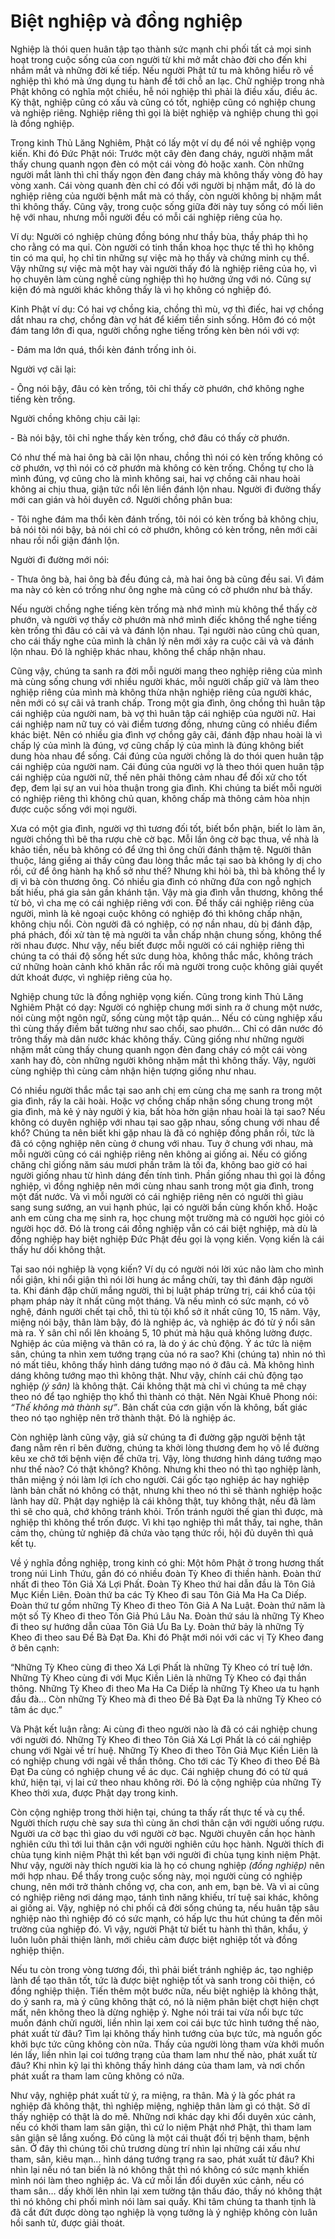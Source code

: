 # Biệt nghiệp và đồng nghiệp {- #biet-nghiep-va-dong-nghiep}
  
Nghiệp là thói quen huân tập tạo thành sức mạnh chi phối tất cả mọi sinh hoạt trong cuộc sống của con người từ khi mở mắt chào đời cho đến khi nhắm mắt và những đời kế tiếp. Nếu người Phật tử tu mà không hiểu rõ về nghiệp thì khó mà ứng dụng tu hành để tới chỗ an lạc. Chữ nghiệp trong nhà Phật không có nghĩa một chiều, hễ nói nghiệp thì phải là điều xấu, điều ác. Kỳ thật, nghiệp cũng có xấu và cũng có tốt, nghiệp cũng có nghiệp chung và nghiệp riêng. Nghiệp riêng thì gọi là biệt nghiệp và nghiệp chung thì gọi là đồng nghiệp.  
  
Trong kinh Thủ Lăng Nghiêm, Phật có lấy một ví dụ để nói về nghiệp vọng kiến. Khi đó Đức Phật nói: Trước một cây đèn đang cháy, người nhặm mắt thấy chung quanh ngọn đèn có một cái vòng đỏ hoặc xanh. Còn những người mắt lành thì chỉ thấy ngọn đèn đang cháy mà không thấy vòng đỏ hay vòng xanh. Cái vòng quanh đèn chỉ có đối với người bị nhặm mắt, đó là do nghiệp riêng của người bệnh mắt mà có thấy, còn người không bị nhặm mắt thì không thấy. Cũng vậy, trong cuộc sống giữa đời này tuy sống có mối liên hệ với nhau, nhưng mỗi người đều có mỗi cái nghiệp riêng của họ.  
  
Ví dụ: Người có nghiệp chủng đồng bóng như thầy bùa, thầy pháp thì họ cho rằng có ma quỉ. Còn người có tinh thần khoa học thực tế thì họ không tin có ma quỉ, họ chỉ tin những sự việc mà họ thấy và chứng minh cụ thể. Vậy những sự việc mà một hay vài người thấy đó là nghiệp riêng của họ, vì họ chuyên làm cùng nghề cùng nghiệp thì họ hưởng ứng với nó. Cũng sự kiện đó mà người khác không thấy là vì họ không có nghiệp đó.  
  
Kinh Phật ví dụ: Có hai vợ chồng kia, chồng thì mù, vợ thì điếc, hai vợ chồng dắt nhau ra chợ, chồng đàn vợ hát để kiếm tiền sinh sống. Hôm đó có một đám tang lớn đi qua, người chồng nghe tiếng trống kèn bèn nói với vợ:  
  
\- Đám ma lớn quá, thổi kèn đánh trống inh ỏi.  
  
Người vợ cãi lại:  
  
\- Ông nói bậy, đâu có kèn trống, tôi chỉ thấy cờ phướn, chớ không nghe tiếng kèn trống.  
  
Người chồng không chịu cãi lại:  
  
\- Bà nói bậy, tôi chỉ nghe thấy kèn trống, chớ đâu có thấy cờ phướn.  
  
Có như thế mà hai ông bà cãi lộn nhau, chồng thì nói có kèn trống không có cờ phướn, vợ thì nói có cờ phướn mà không có kèn trống. Chồng tự cho là mình đúng, vợ cũng cho là mình không sai, hai vợ chồng cãi nhau hoài không ai chịu thua, giận tức nổi lên liền đánh lộn nhau. Người đi đường thấy mới can gián và hỏi duyên cớ. Người chồng phân bua:  
  
\- Tôi nghe đám ma thổi kèn đánh trống, tôi nói có kèn trống bả không chịu, bả nói tôi nói bậy, bả nói chỉ có cờ phướn, không có kèn trống, nên mới cãi nhau rồi nổi giận đánh lộn.  
  
Người đi đường mới nói:  
  
\- Thưa ông bà, hai ông bà đều đúng cả, mà hai ông bà cũng đều sai. Vì đám ma này có kèn có trống như ông nghe mà cũng có cờ phướn như bà thấy.  
  
Nếu người chồng nghe tiếng kèn trống mà nhớ mình mù không thể thấy cờ phướn, và người vợ thấy cờ phướn mà nhớ mình điếc không thể nghe tiếng kèn trống thì đâu có cãi vả và đánh lộn nhau. Tại người nào cũng chủ quan, cho cái thấy nghe của mình là chân lý nên mới xảy ra cuộc cãi vả và đánh lộn nhau. Đó là nghiệp khác nhau, không thể chấp nhận nhau.  
  
Cũng vậy, chúng ta sanh ra đời mỗi người mang theo nghiệp riêng của mình mà cùng sống chung với nhiều người khác, mỗi người chấp giữ và làm theo nghiệp riêng của mình mà không thừa nhận nghiệp riêng của người khác, nên mới có sự cãi vả tranh chấp. Trong một gia đình, ông chồng thì huân tập cái nghiệp của người nam, bà vợ thì huân tập cái nghiệp của người nữ. Hai cái nghiệp nam nữ tuy có vài điểm tương đồng, nhưng cũng có nhiều điểm khác biệt. Nên có nhiều gia đình vợ chồng gây cãi, đánh đập nhau hoài là vì chấp lý của mình là đúng, vợ cũng chấp lý của mình là đúng không biết dung hòa nhau để sống. Cái đúng của người chồng là do thói quen huân tập cái nghiệp của người nam. Cái đúng của người vợ là theo thói quen huân tập cái nghiệp của người nữ, thế nên phải thông cảm nhau để đối xử cho tốt đẹp, đem lại sự an vui hòa thuận trong gia đình. Khi chúng ta biết mỗi người có nghiệp riêng thì không chủ quan, không chấp mà thông cảm hòa nhịn được cuộc sống với mọi người.  
  
Xưa có một gia đình, người vợ thì tương đối tốt, biết bổn phận, biết lo làm ăn, người chồng thì bê tha rượu chè cờ bạc. Mỗi lần ông cờ bạc thua, về nhà là khảo tiền, nếu bà không có để ứng thì ông chửi đánh thậm tệ. Người thân thuộc, láng giềng ai thấy cũng đau lòng thắc mắc tại sao bà không ly dị cho rồi, cứ để ông hành hạ khổ sở như thế? Nhưng khi hỏi bà, thì bà không thể ly dị vì bà còn thương ông. Có nhiều gia đình có những đứa con ngỗ nghịch bất hiếu, phá gia sản gần khánh tận. Vậy mà gia đình vẫn thương, không thể từ bỏ, vì cha mẹ có cái nghiệp riêng với con. Để thấy cái nghiệp riêng của người, mình là kẻ ngoại cuộc không có nghiệp đó thì không chấp nhận, không chịu nổi. Còn người đã có nghiệp, có nợ nần nhau, dù bị đánh đập, phá phách, đối xử tàn tệ mà người ta vẫn chấp nhận chung sống, không thể rời nhau được. Như vậy, nếu biết được mỗi người có cái nghiệp riêng thì chúng ta có thái độ sống hết sức dung hòa, không thắc mắc, không trách cứ những hoàn cảnh khó khăn rắc rối mà người trong cuộc không giải quyết dứt khoát được, vì nghiệp riêng của họ.  
  
Nghiệp chung tức là đồng nghiệp vọng kiến. Cũng trong kinh Thủ Lăng Nghiêm Phật có dạy: Người có nghiệp chung mới sinh ra ở chung một nước, nói cùng một ngôn ngữ, sống cùng một tập quán... Nếu có cùng nghiệp xấu thì cùng thấy điềm bất tường như sao chổi, sao phướn... Chỉ có dân nước đó trông thấy mà dân nước khác không thấy. Cũng giống như những người nhặm mắt cùng thấy chung quanh ngọn đèn đang cháy có một cái vòng xanh hay đỏ, còn những người không nhặm mắt thì không thấy. Vậy, người cùng nghiệp thì cùng cảm nhận hiện tượng giống như nhau.  

Có nhiều người thắc mắc tại sao anh chị em cùng cha mẹ sanh ra trong một gia đình, rầy la cãi hoài. Hoặc vợ chồng chấp nhận sống chung trong một gia đình, mà kẻ ý này người ý kia, bất hòa hờn giận nhau hoài là tại sao? Nếu không có duyên nghiệp với nhau tại sao gặp nhau, sống chung với nhau để khổ? Chúng ta nên biết khi gặp nhau là đã có nghiệp đồng phần rồi, tức là đã có cộng nghiệp nên cùng ở chung với nhau. Tuy ở chung với nhau, mà mỗi người cũng có cái nghiệp riêng nên không ai giống ai. Nếu có giống chăng chỉ giống năm sáu mươi phần trăm là tối đa, không bao giờ có hai người giống nhau từ hình dáng đến tính tình. Phần giống nhau thì gọi là đồng nghiệp, vì đồng nghiệp nên mới cùng nhau sanh trong một gia đình, trong một đất nước. Và vì mỗi người có cái nghiệp riêng nên có người thì giàu sang sung sướng, an vui hạnh phúc, lại có người bần cùng khốn khổ. Hoặc anh em cùng cha mẹ sinh ra, học chung một trường mà có người học giỏi có người học dở. Đó là trong cái đồng nghiệp vẫn có cái biệt nghiệp, mà dù là đồng nghiệp hay biệt nghiệp Đức Phật đều gọi là vọng kiến. Vọng kiến là cái thấy hư dối không thật.  
  
Tại sao nói nghiệp là vọng kiến? Ví dụ có người nói lời xúc não làm cho mình nổi giận, khi nổi giận thì nói lời hung ác mắng chửi, tay thì đánh đập người ta. Khi đánh đập chửi mắng người, thì bị luật pháp trừng trị, cái khổ của tội phạm pháp này ít nhất cũng một tháng. Và nếu mình có sức mạnh, có võ nghệ, đánh người chết tại chỗ, thì tù tội khổ sở ít nhất cũng 10, 15 năm. Vậy, miệng nói bậy, thân làm bậy, đó là nghiệp ác, và nghiệp ác đó từ ý nổi sân mà ra. Ý sân chỉ nổi lên khoảng 5, 10 phút mà hậu quả không lường được. Nghiệp ác của miệng và thân có ra, là do ý ác chủ động. Ý ác tức là niệm sân, chúng ta nhìn xem tướng trạng của nó ra sao? Khi (chúng ta) nhìn nó thì nó mất tiêu, không thấy hình dáng tướng mạo nó ở đâu cả. Mà không hình dáng không tướng mạo thì không thật. Như vậy, chính cái chủ động tạo nghiệp *(ý sân)* là không thật. Cái không thật mà chỉ vì chúng ta mê chạy theo nó để tạo nghiệp thọ khổ thì thành có thật. Nên Ngài Khuê Phong nói: *"Thế không mà thành sự"*. Bản chất của cơn giận vốn là không, bất giác theo nó tạo nghiệp nên trở thành thật. Đó là nghiệp ác.  
  
Còn nghiệp lành cũng vậy, giả sử chúng ta đi đường gặp người bệnh tật đang nằm rên rỉ bên đường, chúng ta khởi lòng thương đem họ vô lề đường kêu xe chở tới bệnh viện để chữa trị. Vậy, lòng thương hình dáng tướng mạo như thế nào? Có thật không? Không. Nhưng khi theo nó thì tạo nghiệp lành, thân miệng ý nói làm lợi ích cho người. Cái gốc tạo nghiệp ác hay nghiệp lành bản chất nó không có thật, nhưng khi theo nó thì sẽ thành nghiệp hoặc lành hay dữ. Phật dạy nghiệp là cái không thật, tuy không thật, nếu đã làm thì sẽ cho quả, chớ không tránh khỏi. Trốn tránh người thế gian thì được, mà nghiệp thì không thể trốn được. Vì khi tạo nghiệp thì mắt thấy, tai nghe, thân cảm thọ, chủng tử nghiệp đã chứa vào tạng thức rồi, hội đủ duyên thì quả kết tụ.  
  
Về ý nghĩa đồng nghiệp, trong kinh có ghi: Một hôm Phật ở trong hương thất trong núi Linh Thứu, gần đó có nhiều đoàn Tỳ Kheo đi thiền hành. Đoàn thứ nhất đi theo Tôn Giả Xá Lợi Phất. Đoàn Tỳ Kheo thứ hai dẫn đầu là Tôn Giả Mục Kiền Liên. Đoàn thứ ba các Tỳ Kheo đi sau Tôn Giả Ma Ha Ca Diếp. Đoàn thứ tư gồm những Tỳ Kheo đi theo Tôn Giả A Na Luật. Đoàn thứ năm là một số Tỳ Kheo đi theo Tôn Giả Phú Lâu Na. Đoàn thứ sáu là những Tỳ Kheo đi theo sự hướng dẫn củaa Tôn Giả Ưu Ba Ly. Đoàn thứ bảy là những Tỳ Kheo đi theo sau Đề Bà Đạt Đa. Khi đó Phật mới nói với các vị Tỳ Kheo đang ở bên cạnh:  
  
"Những Tỳ Kheo cùng đi theo Xá Lợi Phất là những Tỳ Kheo có trí tuệ lớn. Những Tỳ Kheo cùng đi với Mục Kiền Liên là những Tỳ Kheo có đại thần thông. Những Tỳ Kheo đi theo Ma Ha Ca Diếp là những Tỳ Kheo ưa tu hạnh đầu đà... Còn những Tỳ Kheo mà đi theo Đề Bà Đạt Đa là những Tỳ Kheo có tâm ác dục."  
  
Và Phật kết luận rằng: Ai cùng đi theo người nào là đã có cái nghiệp chung với người đó. Những Tỳ Kheo đi theo Tôn Giả Xá Lợi Phất là có cái nghiệp chung với Ngài về trí huệ. Những Tỳ Kheo đi theo Tôn Giả Mục Kiền Liên là có nghiệp chung với ngài về thần thông. Cho tới các Tỳ Kheo đi theo Đề Bà Đạt Đa cùng có nghiệp chung về ác dục. Cái nghiệp chung đó có từ quá khứ, hiện tại, vị lai cứ theo nhau không rời. Đó là cộng nghiệp của những Tỳ Kheo thời xưa, được Phật dạy trong kinh.  

Còn cộng nghiệp trong thời hiện tại, chúng ta thấy rất thực tế và cụ thể. Người thích rượu chè say sưa thì cùng ăn chơi thân cận với người uống rượu. Người ưa cờ bạc thì giao du với người cờ bạc. Người chuyên cần học hành nghiên cứu thì tới lui thân cận với người nghiên cứu học hành. Người thích đi chùa tụng kinh niệm Phật thì kết bạn với người đi chùa tụng kinh niệm Phật. Như vậy, người này thích người kia là họ có chung nghiệp *(đồng nghiệp)* nên mới hợp nhau. Để thấy trong cuộc sống này, mọi người cùng có nghiệp chung, nên mới trở thành chồng vợ, cha con, anh em, bạn bè. Và vì ai cũng có nghiệp riêng nơi dáng mạo, tánh tình năng khiếu, trí tuệ sai khác, không ai giống ai. Vậy, nghiệp nó chi phối cả đời sống chúng ta, nếu huân tập sâu nghiệp nào thì nghiệp đó có sức mạnh, có hấp lực thu hút chúng ta đến môi trường của nghiệp đó. Vì vậy, người Phật tử biết tu hành thì thân, khẩu, ý luôn luôn phải thiện lành, mới chiêu cảm được biệt nghiệp tốt và đồng nghiệp thiện.  
  
Nếu tu còn trong vòng tương đối, thì phải biết tránh nghiệp ác, tạo nghiệp lành để tạo thân tốt, tức là được biệt nghiệp tốt và sanh trong cõi thiện, có đồng nghiệp thiện. Tiến thêm một bước nữa, nếu biệt nghiệp là không thật, do ý sanh ra, mà ý cũng không thật có, nó là niệm phân biệt chợt hiện chợt mất, nên không theo là dừng nghiệp ý. Nghe nói trái tai vừa nổi bực tức muốn đánh chửi người, liền nhìn lại xem coi cái bực tức hình tướng thế nào, phát xuất từ đâu? Tìm lại không thấy hình tướng của bực tức, mà nguồn gốc khởi bực tức cũng không còn nữa. Thấy của người lòng tham vừa khởi muốn lén lấy, liền nhìn lại coi tướng trạng của tham lam như thế nào, phát xuất từ đâu? Khi nhìn kỹ lại thì không thấy hình dáng của tham lam, và nơi chốn phát xuất ra tham lam cũng không có nữa.  
  
Như vậy, nghiệp phát xuất từ ý, ra miệng, ra thân. Mà ý là gốc phát ra nghiệp đã không thật, thì nghiệp miệng, nghiệp thân làm gì có thật. Sở dĩ thấy nghiệp có thật là do mê. Những nơi khác dạy khi đổi duyên xúc cảnh, nếu có khởi tham lam sân giận, thì cứ lo niệm Phật nhớ Phật, thì tham lam sân giận sẽ lắng xuống. Đó cũng là một cái thuật đối trị bệnh tham, bệnh sân. Ở đây thì chúng tôi chủ trương dùng trí nhìn lại những cái xấu như tham, sân, kiêu mạn... hình dáng tướng trạng ra sao, phát xuất từ đâu? Khi nhìn lại nếu nó tan biến là nó không thật thì nó không có sức mạnh khiến mình nói làm theo nghiệp ác. Và cứ mỗi lần đổi duyên xúc cảnh, nếu có tham sân... dấy khởi lên nhìn lại xem tường tận thấu đáo, thấy nó không thật thì nó không chi phối mình nói làm sai quấy. Khi tâm chúng ta thanh tịnh là đã cắt đứt được dòng tạo nghiệp là vọng tưởng là ý nghiệp không còn luân hồi sanh tử, được giải thoát.  
